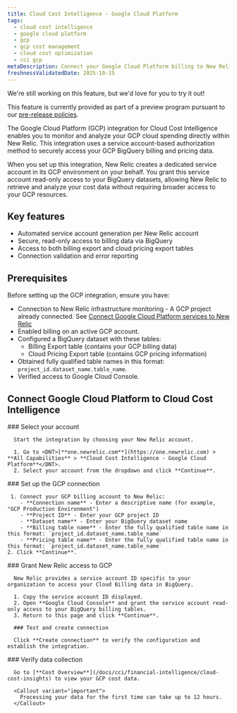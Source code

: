 ```yaml
---
title: Cloud Cost Intelligence - Google Cloud Platform
tags:
  - cloud cost intelligence
  - google cloud platform
  - gcp
  - gcp cost management
  - cloud cost optimization
  - cci gcp
metaDescription: Connect your Google Cloud Platform billing to New Relic Cloud Cost Intelligence to monitor, analyze, and optimize cloud spending across GCP services.
freshnessValidatedDate: 2025-10-15
---
```


<Callout title="preview">
  We're still working on this feature, but we'd love for you to try it out!

  This feature is currently provided as part of a preview program pursuant to our [pre-release policies](/docs/licenses/license-information/referenced-policies/new-relic-pre-release-policy).
</Callout>

The Google Cloud Platform (GCP) integration for Cloud Cost Intelligence enables you to monitor and analyze your GCP cloud spending directly within New Relic. This integration uses a service account-based authorization method to securely access your GCP BigQuery billing and pricing data.

When you set up this integration, New Relic creates a dedicated service account in its GCP environment on your behalf. You grant this service account read-only access to your BigQuery datasets, allowing New Relic to retrieve and analyze your cost data without requiring broader access to your GCP resources.

## Key features
  - Automated service account generation per New Relic account
  - Secure, read-only access to billing data via BigQuery
  - Access to both billing export and cloud pricing export tables
  - Connection validation and error reporting

## Prerequisites

  Before setting up the GCP integration, ensure you have:
  - Connection to New Relic infrastructure monitoring - A GCP project already connected. See [Connect Google Cloud Platform services to New Relic](/docs/infrastructure/google-cloud-platform-integrations/get-started/connect-google-cloud-platform-services-new-relic/)
  - Enabled billing on an active GCP account.
  - Configured a BigQuery dataset with these tables:
      - Billing Export table (contains your GCP billing data)
      - Cloud Pricing Export table (contains GCP pricing information)
  - Obtained fully qualified table names in this format: `project_id.dataset_name.table_name`.
  - Verified access to Google Cloud Console.

## Connect Google Cloud Platform to Cloud Cost Intelligence

<Steps>
  <Step>
     ### Select your account
     
      Start the integration by choosing your New Relic account.

      1. Go to <DNT>[**one.newrelic.com**](https://one.newrelic.com) > **All Capabilities** > **Cloud Cost Intelligence - Google Cloud Platform**</DNT>.
      2. Select your account from the dropdown and click **Continue**.
  </Step>

  <Step>
     ### Set up the GCP connection

     1. Connect your GCP billing account to New Relic:
        - **Connection name** - Enter a descriptive name (for example, "GCP Production Environment")
        - **Project ID** - Enter your GCP project ID
        - **Dataset name** - Enter your BigQuery dataset name
        - **Billing table name** - Enter the fully qualified table name in this format: `project_id.dataset_name.table_name`
        - **Pricing table name** - Enter the fully qualified table name in this format: `project_id.dataset_name.table_name`
    2. Click **Continue**.
  </Step>

  <Step>
      ### Grant New Relic access to GCP

      New Relic provides a service account ID specific to your organization to access your Cloud Billing data in BigQuery.

      1. Copy the service account ID displayed.
      2. Open **Google Cloud Console** and grant the service account read-only access to your BigQuery billing tables.
      3. Return to this page and click **Continue**.
  </Step>

  <Step>

      ### Test and create connection

      Click **Create connection** to verify the configuration and establish the integration.
  </Step>

  <Step>
     ### Verify data collection

      Go to [**Cost Overview**](/docs/cci/financial-intelligence/cloud-cost-insights) to view your GCP cost data.

      <Callout variant="important">
        Processing your data for the first time can take up to 12 hours.
      </Callout>
  </Step>

</Steps>